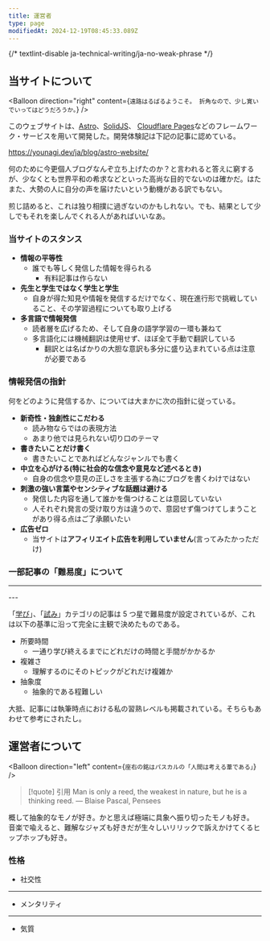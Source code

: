 ```yaml
---
title: 運営者
type: page
modifiedAt: 2024-12-19T08:45:33.089Z
---
```


{/* textlint-disable ja-technical-writing/ja-no-weak-phrase */}

## 当サイトについて

<Balloon
  direction="right"
  content={`
  遠路はるばるようこそ。
  折角なので、少し寛いでいってはどうだろうか。
  `}
/>

このウェブサイトは、[Astro](https://astro.build/)、[SolidJS](https://www.solidjs.com/)、 [Cloudflare Pages](https://pages.cloudflare.com/)などのフレームワーク・サービスを用いて開発した。開発体験記は下記の記事に認めている。

https://younagi.dev/ja/blog/astro-website/

何のために今更個人ブログなんぞ立ち上げたのか？と言われると答えに窮するが、少なくとも世界平和の希求などといった高尚な目的でないのは確かだ。はたまた、大勢の人に自分の声を届けたいという動機がある訳でもない。

煎じ詰めると、これは独り相撲に過ぎないのかもしれない。でも、結果として少しでもそれを楽しんでくれる人があればいいなあ。

### 当サイトのスタンス

- **情報の平等性**
  - 誰でも等しく発信した情報を得られる
    - 有料記事は作らない
- **先生と学生ではなく学生と学生**
  - 自身が得た知見や情報を発信するだけでなく、現在進行形で挑戦していること、その学習過程についても取り上げる
- **多言語で情報発信**
  - 読者層を広げるため、そして自身の語学学習の一環も兼ねて
  - 多言語化には機械翻訳は使用せず、ほぼ全て手動で翻訳している
    - 翻訳とは名ばかりの大胆な意訳も多分に盛り込まれている点は注意が必要である

### 情報発信の指針

何をどのように発信するか、については大まかに次の指針に従っている。

- **新奇性・独創性にこだわる**
  - 読み物ならではの表現方法
  - あまり他では見られない切り口のテーマ
- **書きたいことだけ書く**
  - 書きたいことであればどんなジャンルでも書く
- **中立を心がける(特に社会的な信念や意見など述べるとき)**
  - 自身の信念や意見の正しさを主張する為にブログを書くわけではない
- **刺激の強い言葉やセンシティブな話題は避ける**
  - 発信した内容を通して誰かを傷つけることは意図していない
  - 人それぞれ発言の受け取り方は違うので、意図せず傷つけてしまうことがあり得る点はご了承願いたい
- **広告ゼロ**
  - 当サイトは**アフィリエイト広告を利用していません**(言ってみたかっただけ)

### 一部記事の「難易度」について

---
<StarRating method="rating" value={3} leftEnd="易しい" rightEnd="難しい" />
---

「[学び](https://younagi.dev/ja/blog/categories/learning/)」、「[試み](https://younagi.dev/ja/blog/categories/attempt/)」カテゴリの記事は 5 つ星で難易度が設定されているが、これは以下の基準に沿って完全に主観で決めたものである。

- 所要時間
  - 一通り学び終えるまでにどれだけの時間と手間がかかるか
- 複雑さ
  - 理解するのにそのトピックがどれだけ複雑か
- 抽象度
  - 抽象的である程難しい

大抵、記事には執筆時点における私の習熟レベルも掲載されている。そちらもあわせて参考にされたし。

## 運営者について

<Balloon
  direction="left"
  content={`
  座右の銘はパスカルの「人間は考える葦である」
  `}
/>

> [!quote] 引用
> Man is only a reed, the weakest in nature, but he is a thinking reed. ― Blaise Pascal, Pensees

概して抽象的なモノが好き。かと思えば極端に具象へ振り切ったモノも好き。
音楽で喩えると、難解なジャズも好きだが生々しいリリックで訴えかけてくるヒップホップも好き。

### 性格

- 社交性

<StarRating method="spectrum" value={2} leftEnd="内向的" rightEnd="外向的" />

---

- メンタリティ

<StarRating
  method="spectrum"
  value={4}
  leftEnd="悲観主義"
  rightEnd="楽観主義"
/>

---

- 気質

<StarRating
  method="spectrum"
  value={1}
  leftEnd="ゼネラリスト"
  rightEnd="スペシャリスト"
/>
